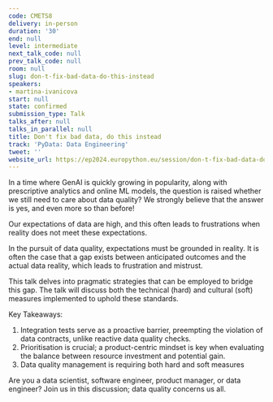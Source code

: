 ```yaml
---
code: CMETS8
delivery: in-person
duration: '30'
end: null
level: intermediate
next_talk_code: null
prev_talk_code: null
room: null
slug: don-t-fix-bad-data-do-this-instead
speakers:
- martina-ivanicova
start: null
state: confirmed
submission_type: Talk
talks_after: null
talks_in_parallel: null
title: Don't fix bad data, do this instead
track: 'PyData: Data Engineering'
tweet: ''
website_url: https://ep2024.europython.eu/session/don-t-fix-bad-data-do-this-instead
---
```


In a time where GenAI is quickly growing in popularity, along with prescriptive analytics and online ML models, the question is raised whether we still need to care about data quality? We strongly believe that the answer is yes, and even more so than before!

Our expectations of data are high, and this often leads to frustrations when reality does not meet these expectations.

In the pursuit of data quality, expectations must be grounded in reality. It is often the case that a gap exists between anticipated outcomes and the actual data reality, which leads to frustration and mistrust.

This talk delves into pragmatic strategies that can be employed to bridge this gap.  The talk  will discuss both the technical  (hard) and cultural  (soft) measures implemented to uphold these standards.

Key Takeaways:
1. Integration tests serve as a proactive barrier, preempting the violation of data contracts, unlike reactive data quality checks.
2. Prioritisation is crucial; a product-centric mindset is key when evaluating the balance between resource investment and potential gain.
3. Data quality management is requiring both hard and soft measures


Are you a data scientist, software engineer, product manager, or data engineer? Join us in this discussion; data quality concerns us all.
